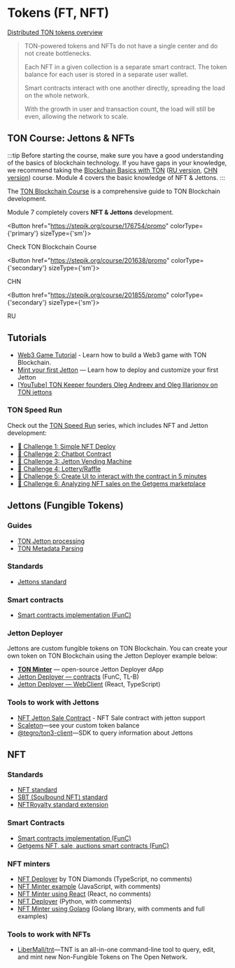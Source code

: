 
# Tokens (FT, NFT)

[Distributed TON tokens overview](https://telegra.ph/Scalable-DeFi-in-TON-03-30)

> TON-powered tokens and NFTs do not have a single center and do not create bottlenecks.
>
> Each NFT in a given collection is a separate smart contract. The token balance for each user is stored in a separate user wallet.
>
> Smart contracts interact with one another directly, spreading the load on the whole network.
>
> With the growth in user and transaction count, the load will still be even, allowing the network to scale.

## TON Course: Jettons & NFTs

:::tip
Before starting the course, make sure you have a good understanding of the basics of blockchain technology. If you have gaps in your knowledge, we recommend taking the [Blockchain Basics with TON](https://stepik.org/course/201294/promo) ([RU version](https://stepik.org/course/202221/), [CHN version](https://stepik.org/course/200976/)) course.
Module 4 covers the basic knowledge of NFT & Jettons.
:::

The [TON Blockchain Course](https://stepik.org/course/176754/) is a comprehensive guide to TON Blockchain development.

Module 7 completely covers __NFT & Jettons__ development.


<Button href="https://stepik.org/course/176754/promo"
        colorType={'primary'} sizeType={'sm'}>

Check TON Blockchain Course

</Button>


<Button href="https://stepik.org/course/201638/promo"
        colorType={'secondary'} sizeType={'sm'}>

CHN

</Button>


<Button href="https://stepik.org/course/201855/promo"
        colorType={'secondary'} sizeType={'sm'}>

RU

</Button>


## Tutorials
* [Web3 Game Tutorial](/v3/guidelines/dapps/tutorials/web3-game-example) - Learn how to build a Web3 game with TON Blockchain.
* [Mint your first Jetton](/v3/guidelines/dapps/tutorials/mint-your-first-token/) — Learn how to deploy and customize your first Jetton
* [[YouTube] TON Keeper founders Oleg Andreev and Oleg Illarionov on TON jettons](https://www.youtube.com/watch?v=oEO29KmOpv4)

### TON Speed Run

Check out the [TON Speed Run](https://tonspeedrun.com/) series, which includes NFT and Jetton development:

  - [🚩 Challenge 1: Simple NFT Deploy](https://github.com/romanovichim/TONQuest1)
  - [🚩 Challenge 2: Chatbot Contract](https://github.com/romanovichim/TONQuest2)
  - [🚩 Challenge 3: Jetton Vending Machine](https://github.com/romanovichim/TONQuest3)
  - [🚩 Challenge 4: Lottery/Raffle](https://github.com/romanovichim/TONQuest4)
  - [🚩 Challenge 5: Create UI to interact with the contract in 5 minutes](https://github.com/romanovichim/TONQuest5)
  - [🚩 Challenge 6: Analyzing NFT sales on the Getgems marketplace](https://github.com/romanovichim/TONQuest6)


## Jettons (Fungible Tokens)

### Guides
* [TON Jetton processing](/v3/guidelines/dapps/asset-processing/jettons.md)
* [TON Metadata Parsing](/v3/guidelines/dapps/asset-processing/nft-processing/metadata-parsing.md)

### Standards

* [Jettons standard](https://github.com/ton-blockchain/TEPs/blob/master/text/0074-jettons-standard.md)

### Smart contracts

* [Smart contracts implementation (FunC)](https://github.com/ton-blockchain/token-contract/)

### Jetton Deployer

Jettons are custom fungible tokens on TON Blockchain. You can create your own token on TON Blockchain using the Jetton Deployer example below:

* **[TON Minter](https://minter.ton.org/)** — open-source Jetton Deployer dApp
* [Jetton Deployer — contracts](https://github.com/ton-defi-org/jetton-deployer-contracts) (FunC, TL-B)
* [Jetton Deployer — WebClient](https://github.com/ton-defi-org/jetton-deployer-webclient) (React, TypeScript)

### Tools to work with Jettons

* [NFT Jetton Sale Contract](https://github.com/dvlkv/nft-jetton-sale-smc) - NFT Sale contract with jetton support
* [Scaleton](http://scaleton.io)—see your custom token balance
* [@tegro/ton3-client](https://github.com/TegroTON/ton3-client#jettons-example)—SDK to query information about Jettons

## NFT

### Standards

* [NFT standard](https://github.com/ton-blockchain/TEPs/blob/master/text/0062-nft-standard.md)
* [SBT (Soulbound NFT) standard](https://github.com/ton-blockchain/TEPs/blob/master/text/0085-sbt-standard.md)
* [NFTRoyalty standard extension](https://github.com/ton-blockchain/TEPs/blob/master/text/0066-nft-royalty-standard.md)


### Smart Contracts

* [Smart contracts implementation (FunC)](https://github.com/ton-blockchain/token-contract/)
* [Getgems NFT, sale, auctions smart contracts (FunC)](https://github.com/getgems-io/nft-contracts)

### NFT minters

* [NFT Deployer](https://github.com/tondiamonds/ton-nft-deployer) by TON Diamonds (TypeScript, no comments)
* [NFT Minter example](https://github.com/ton-foundation/token-contract/tree/main/nft/web-example) (JavaScript, with comments)
* [NFT Minter using React](https://github.com/tonbuilders/tonbuilders-minter) (React, no comments)
* [NFT Deployer](https://github.com/anomaly-guard/nft-deployer) (Python, with comments)
* [NFT Minter using Golang](https://github.com/xssnick/tonutils-go#nft) (Golang library, with comments and full examples)

### Tools to work with NFTs

* [LiberMall/tnt](https://github.com/LiberMall/tnt)—TNT is an all-in-one command-line tool to query, edit, and mint new Non-Fungible Tokens on The Open Network.
